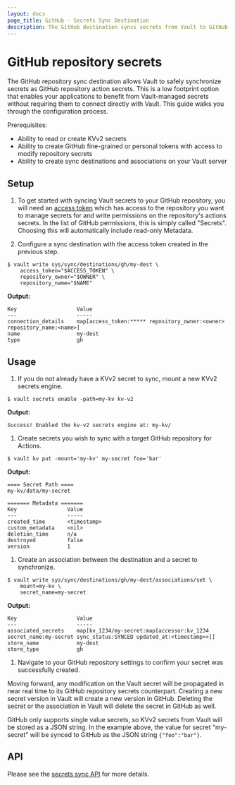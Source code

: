 ```yaml
---
layout: docs
page_title: GitHub - Secrets Sync Destination
description: The GitHub destination syncs secrets from Vault to GitHub.
---
```


# GitHub repository secrets

The GitHub repository sync destination allows Vault to safely synchronize secrets as GitHub repository action secrets.
This is a low footprint option that enables your applications to benefit from Vault-managed secrets without requiring them
to connect directly with Vault. This guide walks you through the configuration process.

Prerequisites:
* Ability to read or create KVv2 secrets
* Ability to create GitHub fine-grained or personal tokens with access to modify repository secrets
* Ability to create sync destinations and associations on your Vault server

## Setup

1. To get started with syncing Vault secrets to your GitHub repository, you will need an
  [access token](https://docs.github.com/en/authentication/keeping-your-account-and-data-secure/managing-your-personal-access-tokens)
  which has access to the repository you want to manage secrets for and write permissions on the repository's actions secrets.
  In the list of GitHub permissions, this is simply called "Secrets". Choosing this will automatically include read-only Metadata.

1. Configure a sync destination with the access token created in the previous step.

  ```shell-session
  $ vault write sys/sync/destinations/gh/my-dest \
      access_token="$ACCESS_TOKEN" \
      repository_owner="$OWNER" \
      repository_name="$NAME"
  ```

  **Output:**

  <CodeBlockConfig hideClipboard>

  ```plaintext
  Key                   Value
  ---                   -----
  connection_details    map[access_token:***** repository_owner:<owner> repository_name:<name>]
  name                  my-dest
  type                  gh
  ```

  </CodeBlockConfig>

## Usage

1. If you do not already have a KVv2 secret to sync, mount a new KVv2 secrets engine.

  ```shell-session
  $ vault secrets enable -path=my-kv kv-v2
  ```

  **Output:**

  <CodeBlockConfig hideClipboard>

  ```
  Success! Enabled the kv-v2 secrets engine at: my-kv/
  ```

  </CodeBlockConfig>

1. Create secrets you wish to sync with a target GitHub repository for Actions.

  ```shell-session
  $ vault kv put -mount='my-kv' my-secret foo='bar'
  ```

  **Output:**

  <CodeBlockConfig hideClipboard>

  ```plaintext
  ==== Secret Path ====
  my-kv/data/my-secret

  ======= Metadata =======
  Key                Value
  ---                -----
  created_time       <timestamp>
  custom_metadata    <nil>
  deletion_time      n/a
  destroyed          false
  version            1
  ```

  </CodeBlockConfig>

1. Create an association between the destination and a secret to synchronize.

  ```shell-session
  $ vault write sys/sync/destinations/gh/my-dest/associations/set \
      mount=my-kv \
      secret_name=my-secret
  ```

  **Output:**

  <CodeBlockConfig hideClipboard>

  ```plaintext
  Key                   Value
  ---                   -----
  associated_secrets    map[kv_1234/my-secret:map[accessor:kv_1234 secret_name:my-secret sync_status:SYNCED updated_at:<timestamp>>]]
  store_name            my-dest
  store_type            gh
  ```

  </CodeBlockConfig>

1. Navigate to your GitHub repository settings to confirm your secret was successfully created.

Moving forward, any modification on the Vault secret will be propagated in near real time to its GitHub repository secrets
counterpart. Creating a new secret version in Vault will create a new version in GitHub. Deleting the secret
or the association in Vault will delete the secret in GitHub as well.

<Note>

GitHub only supports single value secrets, so KVv2 secrets from Vault will be stored as a JSON string.
In the example above, the value for secret "my-secret" will be synced to GitHub as the JSON string `{"foo":"bar"}`.

</Note>

## API

Please see the [secrets sync API](/vault/api-docs/system/secrets-sync) for more details.

